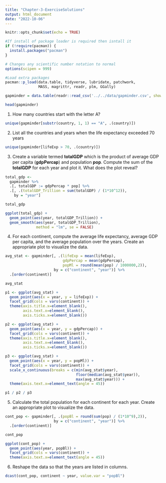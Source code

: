```yaml
---
title: "Chapter-3-ExerciseSolutions"
output: html_document
date: "2022-10-06"
---
```


```r
knitr::opts_chunk$set(echo = TRUE)

#If install of package loader is required then isntall it
if (!require(pacman)) {
  install.packages("pacman")
}

# Changes any scientific number notation to normal
options(scipen = 999) 

#Load extra packages
pacman::p_load(data.table, tidyverse, lubridate, patchwork, 
               MASS, magrittr, readr, plm, GGally)

```

```r

gapminder = data.table(readr::read_csv('../../data/gapminder.csv', show_col_types = FALSE))

head(gapminder)

```

1. How many countries start with the letter A?

```r

unique(gapminder[substr(country, 1, 1) == "A", .(country)])

```

2. List all the countries and years when the life expectancy exceeded 70 years 

```r

unique(gapminder[lifeExp > 70, .(country)])

```

3. Create a variable termed 𝐭𝐨𝐭𝐚𝐥𝐆𝐃𝐏 which is the product of average GDP per capita (𝐠𝐝𝐩𝐏𝐞𝐫𝐜𝐚𝐩) and population 𝐩𝐨𝐩. Compute the sum of the 𝐭𝐨𝐭𝐚𝐥𝐆𝐃𝐏 for each year and plot it. What does the plot reveal?

```r

total_gdp <- 
  gapminder %>%
  .[, totalGDP := gdpPercap * pop] %>%
  .[, .(totalGDP_Trillion = sum(totalGDP) / (1*10^12)), 
    by = "year"]

total_gdp
```

```r

ggplot(total_gdp) +
  geom_point(aes(year, totalGDP_Trillion)) +
  geom_smooth(aes(year, totalGDP_Trillion), 
              method = "lm", se = FALSE)

```

4. For each continent, compute the average life expectancy, average GDP per capita, and the average population over the years. Create an appropriate plot to visualize the data.

```r

avg_stat <- gapminder[, .(lifeExp = mean(lifeExp), 
                          gdpPercap = mean(gdpPercap),
                          popMl = round(mean(pop) / 1000000,2)), 
                      by = c("continent", "year")] %>%
  .[order(continent)]

avg_stat
```

```r

p1 <- ggplot(avg_stat) +
  geom_point(aes(x = year, y = lifeExp)) +
  facet_grid(cols = vars(continent)) +
  theme(axis.title.x=element_blank(),
        axis.text.x=element_blank(),
        axis.ticks.x=element_blank())

p2 <- ggplot(avg_stat) +
  geom_point(aes(x = year, y = gdpPercap)) +
  facet_grid(cols = vars(continent)) +
  theme(axis.title.x=element_blank(),
        axis.text.x=element_blank(),
        axis.ticks.x=element_blank())

p3 <- ggplot(avg_stat) +
  geom_point(aes(x = year, y = popMl)) +
  facet_grid(cols = vars(continent)) +
  scale_x_continuous(breaks = c(min(avg_stat$year),
                                floor(median(avg_stat$year)),
                                max(avg_stat$year))) +
  theme(axis.text.x=element_text(angle = 45))

p1 / p2 / p3

```

5. Calculate the total population for each continent for each year. Create an appropriate plot to visualize the data.

```r

cont_pop <- gapminder[, .(popBl = round(sum(pop) / (1*10^9),2)), 
                      by = c("continent", "year")] %>%
  .[order(continent)]

cont_pop

```

```r

ggplot(cont_pop) +
  geom_point(aes(year, popBl)) +
  facet_grid(cols = vars(continent)) +
  theme(axis.text.x=element_text(angle = 45))

```
6. Reshape the data so that the years are listed in columns.


```r

dcast(cont_pop, continent ~ year, value.var = "popBl")

```

